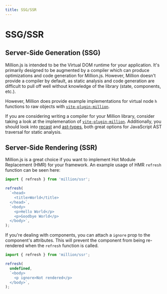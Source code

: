 ```yaml
---
title: SSG/SSR
---
```


# SSG/SSR

## Server-Side Generation (SSG)

Million.js is intended to be the Virtual DOM runtime for your application. It's primarily designed to be augmented by a compiler which can produce optimizations and code generation for Million.js. However, Million doesn't provide a compiler by default, as static analysis and code generation are difficult to pull off well without knowledge of the library (state, components, etc.).

However, Million does provide example implementations for virtual node `h` functions to raw objects with [`vite-plugin-million`](https://github.com/aidenybai/vite-plugin-million).

If you are considering writing a compiler for your Million library, consider taking a look at the implemenation of [`vite-plugin-million`](https://github.com/aidenybai/vite-plugin-million). Additionally, you should look into [recast](https://github.com/benjamn/recast) and [ast-types](https://github.com/benjamn/ast-types), both great options for JavaScript AST traversal for static analysis.

## Server-Side Rendering (SSR)

Million.js is a great choice if you want to implement Hot Module Replacement (HMR) for your framework. An example usage of HMR `refresh` function can be seen here:

```js
import { refresh } from 'million/ssr';

refresh(
  `<head>
    <title>World</title>
  </head>`,
  `<body>
    <p>Hello World</p>
    <p>Goodbye World</p>
  </body>`,
);
```

If you're dealing with components, you can attach a `ignore` prop to the component's attributes. This will prevent the component from being re-rendered when the `refresh` function is called.

```js
import { refresh } from 'million/ssr';

refresh(
  undefined,
  `<body>
    <p ignore>Not rendered</p>
  </body>`,
);
```

